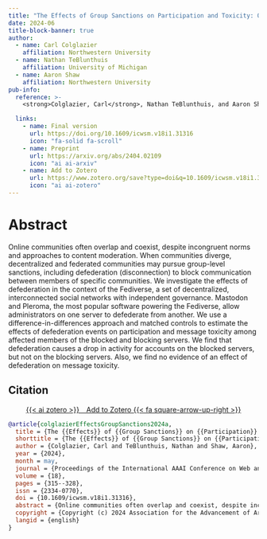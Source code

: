 ```yaml
---
title: "The Effects of Group Sanctions on Participation and Toxicity: Quasi-experimental Evidence from the Fediverse"
date: 2024-06
title-block-banner: true
author:
  - name: Carl Colglazier
    affiliation: Northwestern University
  - name: Nathan TeBlunthuis
    affiliation: University of Michigan
  - name: Aaron Shaw
    affiliation: Northwestern University
pub-info:
  reference: >-
    <strong>Colglazier, Carl</strong>, Nathan TeBlunthuis, and Aaron Shaw. 2024. “The Effects of Group Sanctions on Participation and Toxicity: Quasi-Experimental Evidence from the Fediverse”. <em>Proceedings of the International AAAI Conference on Web and Social Media</em> 18 (1):315-28. https://doi.org/10.1609/icwsm.v18i1.31316.

  links:
    - name: Final version
      url: https://doi.org/10.1609/icwsm.v18i1.31316
      icon: "fa-solid fa-scroll"
    - name: Preprint
      url: https://arxiv.org/abs/2404.02109
      icon: "ai ai-arxiv"
    - name: Add to Zotero
      url: https://www.zotero.org/save?type=doi&q=10.1609/icwsm.v18i1.31316
      icon: "ai ai-zotero"
---
```


# Abstract

Online communities often overlap and coexist, despite incongruent norms and approaches to content moderation. When communities diverge, decentralized and federated communities may pursue group-level sanctions, including defederation (disconnection) to block communication between members of specific communities. We investigate the effects of defederation in the context of the Fediverse, a set of decentralized, interconnected social networks with independent governance. Mastodon and Pleroma, the most popular software powering the Fediverse, allow administrators on one server to defederate from another. We use a difference-in-differences approach and matched controls to estimate the effects of defederation events on participation and message toxicity among affected members of the blocked and blocking servers. We find that defederation causes a drop in activity for accounts on the blocked servers, but not on the blocking servers. Also, we find no evidence of an effect of defederation on message toxicity.


## Citation

<p class="buttons" style="text-align:center;">
<a class="btn btn-danger" target="_blank" href="https://www.zotero.org/save?type=doi&q=10.1145/3145574.3145588">{{< ai zotero >}}&emsp;Add to Zotero {{< fa square-arrow-up-right >}}</a>
</p>

```bibtex
@article{colglazierEffectsGroupSanctions2024a,
  title = {The {{Effects}} of {{Group Sanctions}} on {{Participation}} and {{Toxicity}}: {{Quasi-experimental Evidence}} from the {{Fediverse}}},
  shorttitle = {The {{Effects}} of {{Group Sanctions}} on {{Participation}} and {{Toxicity}}},
  author = {Colglazier, Carl and TeBlunthuis, Nathan and Shaw, Aaron},
  year = {2024},
  month = may,
  journal = {Proceedings of the International AAAI Conference on Web and Social Media},
  volume = {18},
  pages = {315--328},
  issn = {2334-0770},
  doi = {10.1609/icwsm.v18i1.31316},
  abstract = {Online communities often overlap and coexist, despite incongruent norms and approaches to content moderation. When communities diverge, decentralized and federated communities may pursue group-level sanctions, including defederation (disconnection) to block communication between members of specific communities. We investigate the effects of defederation in the context of the Fediverse, a set of decentralized, interconnected social networks with independent governance. Mastodon and Pleroma, the most popular software powering the Fediverse, allow administrators on one server to defederate from another. We use a difference-in-differences approach and matched controls to estimate the effects of defederation events on participation and message toxicity among affected members of the blocked and blocking servers. We find that defederation causes a drop in activity for accounts on the blocked servers, but not on the blocking servers. Also, we find no evidence of an effect of defederation on message toxicity.},
  copyright = {Copyright (c) 2024 Association for the Advancement of Artificial Intelligence},
  langid = {english}
}
```